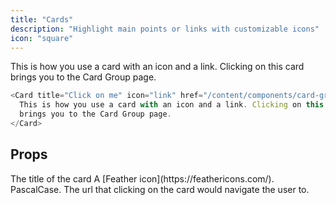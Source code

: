 ```yaml
---
title: "Cards"
description: "Highlight main points or links with customizable icons"
icon: "square"
---
```


<Card title="Card Title" icon="link" href="/content/components/card-group">
  This is how you use a card with an icon and a link. Clicking on this card
  brings you to the Card Group page.
</Card>


```js
<Card title="Click on me" icon="link" href="/content/components/card-group">
  This is how you use a card with an icon and a link. Clicking on this card
  brings you to the Card Group page.
</Card>
```

## Props

<ResponseField name="title" type="string" required>
  The title of the card
</ResponseField>

<ResponseField name="icon" type="string">
  A [Feather icon](https://feathericons.com/). PascalCase.
</ResponseField>

<ResponseField name="href" type="string">
  The url that clicking on the card would navigate the user to.
</ResponseField>